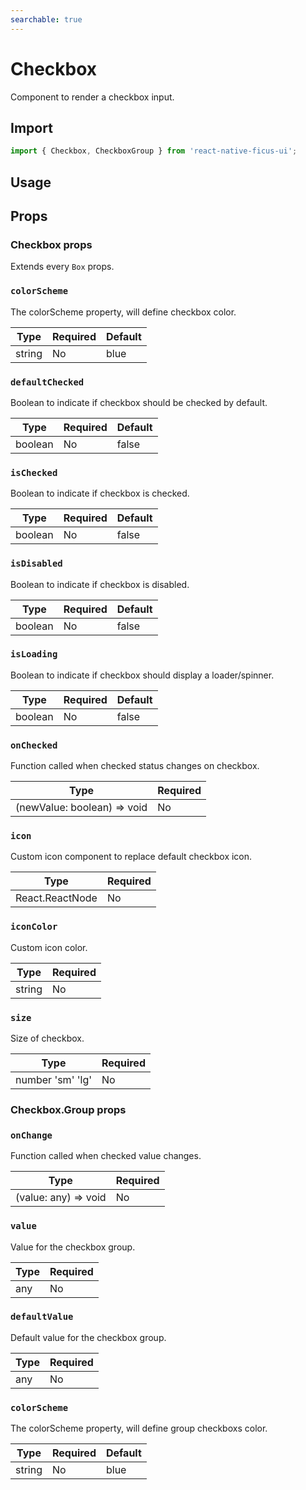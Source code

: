 ```yaml
---
searchable: true
---
```



# Checkbox

Component to render a checkbox input.

## Import

```js
import { Checkbox, CheckboxGroup } from 'react-native-ficus-ui';
```

## Usage

<Box mt={5}>
  <ExpoDemo id="@bearstudio/ficus-ui-checkbox" />
</Box>

## Props

### Checkbox props

Extends every `Box` props.

### `colorScheme`

The colorScheme property, will define checkbox color.

| Type   | Required | Default |
| ------ | -------- | ------- |
| string | No       | blue    |

### `defaultChecked`

Boolean to indicate if checkbox should be checked by default.

| Type    | Required | Default |
| ------- | -------- | ------- |
| boolean | No       | false   |

### `isChecked`

Boolean to indicate if checkbox is checked.

| Type    | Required | Default |
| ------- | -------- | ------- |
| boolean | No       | false   |

### `isDisabled`

Boolean to indicate if checkbox is disabled.

| Type    | Required | Default |
| ------- | -------- | ------- |
| boolean | No       | false   |

### `isLoading`

Boolean to indicate if checkbox should display a loader/spinner.

| Type    | Required | Default |
| ------- | -------- | ------- |
| boolean | No       | false   |

### `onChecked`

Function called when checked status changes on checkbox.

| Type                        | Required |
| --------------------------- | -------- |
| (newValue: boolean) => void | No       |

### `icon`

Custom icon component to replace default checkbox icon.

| Type            | Required |
| --------------- | -------- |
| React.ReactNode | No       |

### `iconColor`

Custom icon color.

| Type   | Required |
| ------ | -------- |
| string | No       |

### `size`

Size of checkbox.

| Type             | Required |
| ---------------- | -------- |
| number 'sm' 'lg' | No       |

### Checkbox.Group props

### `onChange`

Function called when checked value changes.

| Type                 | Required |
| -------------------- | -------- |
| (value: any) => void | No       |

### `value`

Value for the checkbox group.

| Type | Required |
| ---- | -------- |
| any  | No       |

### `defaultValue`

Default value for the checkbox group.

| Type | Required |
| ---- | -------- |
| any  | No       |

### `colorScheme`

The colorScheme property, will define group checkboxs color.

| Type   | Required | Default |
| ------ | -------- | ------- |
| string | No       | blue    |
